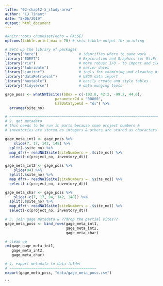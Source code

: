 ```yaml
---
title: "02-chapt2-5_study-area"
author: "CJ Tinant"
date: "8/06/2019"
output: html_document 
---
```


<!--
Purpose: 
Refactors prior code to develop tables and plots for the study area description 
section of Chapter 2 

Data: 
 discuss

Approach: 
1) find  possible sites by bounding box 
-- find all sites within a bounding box 
-- add the metadata, 
-- filters no data sites for 1980- 2018 water years 
# for filtering info see: https://help.waterdata.usgs.gov/site_tp_cd
# ~~~~~~~~~~~~~~~~~~~~~~~~~~~~~~~~~~~~~~~~~~~~~~~~~~~~~~~~~~~~~~~~~~~


# bBox = a contiguous range of decimal latitude and longitude, starting with the west longitude, then the south latitude, then the east longitude, and then the north latitude with each value separated by a comma. 
# https://waterservices.usgs.gov/rest/Site-Service.html#bBox 
# the Pine Ridge Reservation boundary is c(-103, 43, -100.2, 43.8)
2) Split train/test data 

Next Steps: 
-- check into stylr-packag

Variable naming convention:   
# ~~~~~~~~~~~~~~~~~~~~~~~~~
gpg_layers          names of layers in gpkg file for the watershed summaries 
   _gage_summary 
   _prr_wq_sites
   _wbd_summary

wsd_summary     zonal statistics of watershed environmental parameters 
*   _id          unique id
*  _sta_id      four- or seven-digit station ID   
--> 

```r
#knitr::opts_chunk$set(echo = FALSE)  
options(tibble.print_max = 70) # sets tibble output for printing  

# Sets up the library of packages   
library("here")                   # identifies where to save work  
library("EGRET")                  # Exploration and Graphics for RivEr Trends 
library("rio")                    # more robust I/O - to import and clean data  
library("lubridate")              # easier dates 
library("janitor")                # tools for examining and cleaning dirty data  
library("dataRetrieval")          # USGS data import  
library("huxtable")               # easily create and style tables
library("tidyverse")              # data munging tools 
```

```r

gage_poss <- whatNWISsites(bBox = c(-103.8, 42.2, -99.2, 44.6),
                       parameterCd = "00060",
                       hasDataTypeCd = "dv") %>% 
  arrange(site_no)

# ~~~~~~~~~~~~~~~~~~~~~~~~~~~~~~~~~~~~~~~~~~~~~~~~~~~~~~~~~~~~~~~~~~~~~~~~~~~
# 2. get metadata 
# this needs to be run in parts because some project numbers & 
# inventories are stored as integers & others are stored as characters 

gage_meta_int1 <- gage_poss %>% 
    slice(7, 17, 142, 148) %>% 
  split(.$site_no) %>% 
  map_dfr(~ readNWISsite(siteNumbers = .$site_no)) %>% 
  select(-c(project_no, inventory_dt)) 

gage_meta_int2 <- gage_poss %>% 
    slice(94) %>% 
  split(.$site_no) %>% 
  map_dfr(~ readNWISsite(siteNumbers = .$site_no)) %>% 
  select(-c(project_no, inventory_dt)) 

gage_meta_char <- gage_poss %>% 
    slice(-c(7, 17, 94, 142, 148)) %>% 
  split(.$site_no) %>% 
  map_dfr(~ readNWISsite(siteNumbers = .$site_no)) %>% 
  select(-c(project_no, inventory_dt)) 

# 3. join gage metadata & ??drop the partial sites?? 
gage_meta_poss <- bind_rows(gage_meta_int1, 
                            gage_meta_int2, 
                            gage_meta_char)  

# clean up
rm(gage_gage_meta_int1, 
   gage_meta_int2, 
   gage_meta_char) 

# 4. export metadata to data folder 
# ~~~~~~~~~~~~~~~~~~~~~~~~~~~~~~~~~~~~~~~~ 
export(gage_meta_poss, "data/gage_meta_poss.csv")  
```
```

